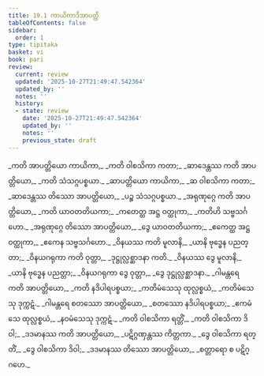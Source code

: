 ```yaml
---
title: 19.1 ကာယိကာဒိအာပတ္တိ
tableOfContents: false
sidebar:
  order: 1
type: tipitaka
basket: vi
book: pari
review:
  current: review
  updated: '2025-10-27T21:49:47.542364'
  updated_by: ''
  notes: ''
  history:
  - state: review
    date: '2025-10-27T21:49:47.542364'
    updated_by: ''
    notes: ''
    previous_state: draft
---
```



<ReviewStatus review={frontmatter.review} showDetails={true} />

<HypothesisAnnotation frontmatter={frontmatter} />

<DynamicBreadcrumb />

<Division number="474" book="pari" e="ch" v="5" p="364">

<Paragraph number="2232" type="verses" book="pari">
_ကတိ အာပတ္တိယော ကာယိကာ,_  
_ကတိ ဝါစသိကာ ကတာ;_  
_ဆာဒေန္တဿ ကတိ အာပတ္တိယော,_  
_ကတိ သံသဂ္ဂပစ္စယာ._  

</Paragraph>

<Paragraph number="2233" type="verses" book="pari">
_ဆာပတ္တိယော ကာယိကာ,_  
_ဆ ဝါစသိကာ ကတာ;_  
_ဆာဒေန္တဿ တိဿော အာပတ္တိယော,_  
_ပဉ္စ သံသဂ္ဂပစ္စယာ._  

</Paragraph>

<Paragraph number="2234" type="verses" book="pari">
_အရုဏုဂ္ဂေ ကတိ အာပတ္တိယော,_  
_ကတိ ယာဝတတိယကာ;_  
_ကတေတ္ထ အဋ္ဌ ဝတ္ထုကာ,_  
_ကတိဟိ သဗ္ဗသင်္ဂဟော._  

</Paragraph>

<Paragraph number="2235" type="verses" book="pari">
_အရုဏုဂ္ဂေ တိဿော အာပတ္တိယော,_  
_ဒွေ ယာဝတတိယကာ;_  
_ဧကေတ္ထ အဋ္ဌ ဝတ္ထုကာ,_  
_ဧကေန သဗ္ဗသင်္ဂဟော._  

</Paragraph>

<Paragraph number="2236" type="verses" book="pari">
_ဝိနယဿ ကတိ မူလာနိ,_  
_ယာနိ ဗုဒ္ဓေန ပညတ္တာ;_  
_ဝိနယဂရုကာ ကတိ ဝုတ္တာ,_  
_ဒုဋ္ဌုလ္လစ္ဆာဒနာ ကတိ._  

</Paragraph>

<Paragraph number="2237" type="verses" book="pari">
_ဝိနယဿ ဒွေ မူလာနိ,_  
_ယာနိ ဗုဒ္ဓေန ပညတ္တာ;_  
_ဝိနယဂရုကာ ဒွေ ဝုတ္တာ,_  
_ဒွေ ဒုဋ္ဌုလ္လစ္ဆာဒနာ._  

</Paragraph>

<Paragraph number="2238" type="verses" book="pari">
_ဂါမန္တရေ ကတိ အာပတ္တိယော,_  
_ကတိ နဒိပါရပစ္စယာ;_  
_ကတိမံသေသု ထုလ္လစ္စယံ,_  
_ကတိမံသေသု ဒုက္ကဋံ._  

</Paragraph>

<Paragraph number="2239" type="verses" book="pari">
_ဂါမန္တရေ စတဿော အာပတ္တိယော,_  
_စတဿော နဒိပါရပစ္စယာ;_  
_ဧကမံသေ ထုလ္လစ္စယံ,_  
_နဝမံသေသု ဒုက္ကဋံ._  

</Paragraph>

<Paragraph number="2240" type="verses" book="pari">
_ကတိ ဝါစသိကာ ရတ္တိံ,_  
_ကတိ ဝါစသိကာ ဒိဝါ;_  
_ဒဒမာနဿ ကတိ အာပတ္တိယော,_  
_ပဋိဂ္ဂဏှန္တဿ ကိတ္တကာ._  

</Paragraph>

<Paragraph number="2241" type="verses" book="pari">
_ဒွေ ဝါစသိကာ ရတ္တိံ,_  
_ဒွေ ဝါစသိကာ ဒိဝါ;_  
_ဒဒမာနဿ တိဿော အာပတ္တိယော,_  
_စတ္တာရော စ ပဋိဂ္ဂဟေ._
</Paragraph>
</Division>
